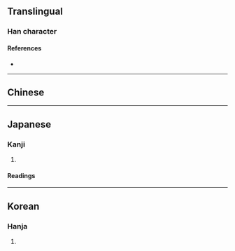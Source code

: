 {{also|柿}}
{{character info}}
==Translingual==

===Han character===
{{Han char|rn=75|rad=木|as=05|sn=9|four=|canj=DQLL}}

====References====
* {{Han ref|kx=0517.190|dkj=14595|dj=0905.110|hdz=21178.050|uh=67BE|ud=26558}}

----

==Chinese==
{{zh-see|柿|v}}

----

==Japanese==

===Kanji===
{{ja-kanji|grade=|rs=木05}}

# {{non-gloss definition|Not used in Japan.}}

====Readings====
{{ja-readings
|goon=じ
|kanon=し
|kun=かき-
}}

----

==Korean==

===Hanja===
{{ko-hanja|hangeul=시|eumhun=|rv=si|mr=si|y=si}}

# {{rfdef|ko|sort=木05}}
